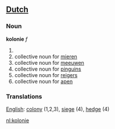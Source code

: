 ==[[Dutch]]==
=== Noun ===

'''kolonie''' ''f''

#
#collective noun for [[mieren]]
#collective noun for [[meeuwen]]
#collective noun for [[pinguins]]
#collective noun for [[reigers]]
#collective noun for [[apen]]

=== Translations ===
[[English]]: [[colony]] (1,2,3), [[siege]] (4), [[hedge]] (4)

[[nl:kolonie]]